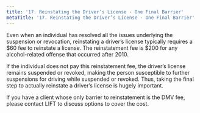 ```yaml
---
title: '17.	Reinstating the Driver’s License - One Final Barrier'
metaTitle: '17.	Reinstating the Driver’s License - One Final Barrier'
---
```


Even when an individual has resolved all the issues underlying the suspension or revocation, reinstating a driver’s license typically requires a $60 fee to reinstate a license. The reinstatement fee is $200 for any alcohol-related offense that occurred after 2010.

If the individual does not pay this reinstatement fee, the driver’s license remains suspended or revoked, making the person susceptible to further suspensions for driving while suspended or revoked. Thus, taking the final step to actually reinstate a driver’s license is hugely important.

If you have a client whose only barrier to reinstatement is the DMV fee, please contact LIFT to discuss options to cover the cost.
